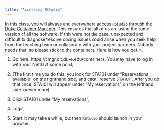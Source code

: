 ```yaml
---
title: "Accessing RStudio"
---
```


In this class, you will always and everywhere access `RStudio` through the [Duke Container Manager](https://cmgr.oit.duke.edu/containers). This ensures that all of us are using the same version of all the software. If this were not the case, unexpected and difficult to diagnose/resolve coding issues could arise when you seek help from the teaching team or collaborate with your project partners. Nobody needs that, so please stick to the containers. Here is how you get in.

1. Go here: https://cmgr.oit.duke.edu/containers. You may have to log in with your NetID at some point;

2. (The first time you do this, you look for STA101 under "Reservations available" on the righthand side, and click "reserve STA101". After you do that once, STA101 will appear under "My reservations" on the lefthand side forever more)

3. Click STA101 under "My reservations";

4. Login;

5. Start. It may take a while, but then `RStudio` should launch in your browser.
